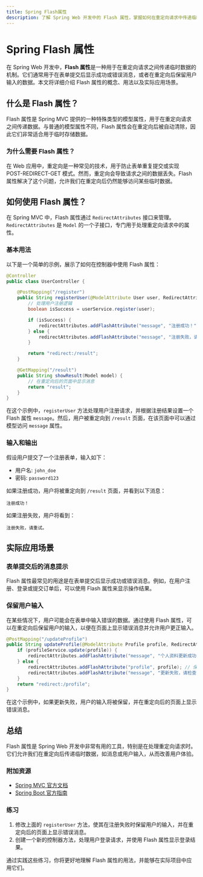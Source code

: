 ```yaml
---
title: Spring Flash属性
description: 了解 Spring Web 开发中的 Flash 属性，掌握如何在重定向请求中传递临时数据。
---
```


# Spring Flash 属性

在 Spring Web 开发中，**Flash 属性**是一种用于在重定向请求之间传递临时数据的机制。它们通常用于在表单提交后显示成功或错误消息，或者在重定向后保留用户输入的数据。本文将详细介绍 Flash 属性的概念、用法以及实际应用场景。

## 什么是 Flash 属性？

Flash 属性是 Spring MVC 提供的一种特殊类型的模型属性，用于在重定向请求之间传递数据。与普通的模型属性不同，Flash 属性会在重定向后被自动清除，因此它们非常适合用于临时存储数据。

### 为什么需要 Flash 属性？

在 Web 应用中，重定向是一种常见的技术，用于防止表单重复提交或实现 POST-REDIRECT-GET 模式。然而，重定向会导致请求之间的数据丢失。Flash 属性解决了这个问题，允许我们在重定向后仍然能够访问某些临时数据。

## 如何使用 Flash 属性？

在 Spring MVC 中，Flash 属性通过 `RedirectAttributes` 接口来管理。`RedirectAttributes` 是 `Model` 的一个子接口，专门用于处理重定向请求中的属性。

### 基本用法

以下是一个简单的示例，展示了如何在控制器中使用 Flash 属性：

```java
@Controller
public class UserController {

    @PostMapping("/register")
    public String registerUser(@ModelAttribute User user, RedirectAttributes redirectAttributes) {
        // 处理用户注册逻辑
        boolean isSuccess = userService.register(user);

        if (isSuccess) {
            redirectAttributes.addFlashAttribute("message", "注册成功！");
        } else {
            redirectAttributes.addFlashAttribute("message", "注册失败，请重试。");
        }

        return "redirect:/result";
    }

    @GetMapping("/result")
    public String showResult(Model model) {
        // 在重定向后的页面中显示消息
        return "result";
    }
}
```

在这个示例中，`registerUser` 方法处理用户注册请求，并根据注册结果设置一个 Flash 属性 `message`。然后，用户被重定向到 `/result` 页面，在该页面中可以通过模型访问 `message` 属性。

### 输入和输出

假设用户提交了一个注册表单，输入如下：

- 用户名: `john_doe`
- 密码: `password123`

如果注册成功，用户将被重定向到 `/result` 页面，并看到以下消息：

```
注册成功！
```

如果注册失败，用户将看到：

```
注册失败，请重试。
```

## 实际应用场景

### 表单提交后的消息提示

Flash 属性最常见的用途是在表单提交后显示成功或错误消息。例如，在用户注册、登录或提交订单后，可以使用 Flash 属性来显示操作结果。

### 保留用户输入

在某些情况下，用户可能会在表单中输入错误的数据。通过使用 Flash 属性，可以在重定向后保留用户的输入，以便在页面上显示错误消息并允许用户更正输入。

```java
@PostMapping("/updateProfile")
public String updateProfile(@ModelAttribute Profile profile, RedirectAttributes redirectAttributes) {
    if (profileService.update(profile)) {
        redirectAttributes.addFlashAttribute("message", "个人资料更新成功！");
    } else {
        redirectAttributes.addFlashAttribute("profile", profile); // 保留用户输入
        redirectAttributes.addFlashAttribute("message", "更新失败，请检查输入。");
    }
    return "redirect:/profile";
}
```

在这个示例中，如果更新失败，用户的输入将被保留，并在重定向后的页面上显示错误消息。

## 总结

Flash 属性是 Spring Web 开发中非常有用的工具，特别是在处理重定向请求时。它们允许我们在重定向后传递临时数据，如消息或用户输入，从而改善用户体验。

### 附加资源

- [Spring MVC 官方文档](https://docs.spring.io/spring-framework/docs/current/reference/html/web.html)
- [Spring Boot 官方指南](https://spring.io/guides/gs/serving-web-content/)

### 练习

1. 修改上面的 `registerUser` 方法，使其在注册失败时保留用户的输入，并在重定向后的页面上显示错误消息。
2. 创建一个新的控制器方法，处理用户登录请求，并使用 Flash 属性显示登录结果。

通过实践这些练习，你将更好地理解 Flash 属性的用法，并能够在实际项目中应用它们。